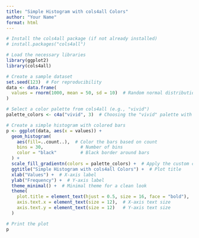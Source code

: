 ```yaml
---
title: "Simple Histogram with cols4all Colors"
author: "Your Name"
format: html
---
```


```r
# Install the cols4all package (if not already installed)
# install.packages("cols4all")

# Load the necessary libraries
library(ggplot2)
library(cols4all)

# Create a sample dataset
set.seed(123)  # For reproducibility
data <- data.frame(
  values = rnorm(1000, mean = 50, sd = 10)  # Random normal distribution data
)

# Select a color palette from cols4all (e.g., "vivid")
palette_colors <- c4a("vivid", 3)  # Choosing the "vivid" palette with 3 colors

# Create a simple histogram with colored bars
p <- ggplot(data, aes(x = values)) +
  geom_histogram(
    aes(fill=..count..),  # Color the bars based on count
    bins = 30,              # Number of bins
    color = "black"         # Black border around bars
  ) +
  scale_fill_gradientn(colors = palette_colors) +  # Apply the custom color palette
  ggtitle("Simple Histogram with cols4all Colors") +  # Plot title
  xlab("Values") +  # X-axis label
  ylab("Frequency") +  # Y-axis label
  theme_minimal() +  # Minimal theme for a clean look
  theme(
    plot.title = element_text(hjust = 0.5, size = 16, face = "bold"),  # Centered and bold title
    axis.text.x = element_text(size = 12),  # X-axis text size
    axis.text.y = element_text(size = 12)   # Y-axis text size
  )

# Print the plot
p
```